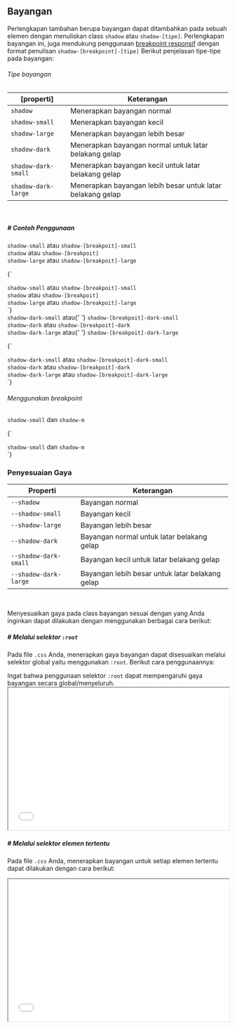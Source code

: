 
## Bayangan

Perlengkapan tambahan berupa bayangan dapat ditambahkan pada sebuah elemen dengan menuliskan class `shadow` atau `shadow-[tipe]`. Perlengkapan bayangan ini, juga mendukung penggunaan [breakpoint responsif](./responsive) dengan format penulisan `shadow-[breakpoint]-[tipe]` Berikut penjelasan tipe-tipe pada bayangan:

###### Tipe bayangan

| [properti]          | Keterangan                                                 |
| ------------------- | ---------------------------------------------------------- |
| `shadow`            | Menerapkan bayangan normal                                 |
| `shadow-small`      | Menerapkan bayangan kecil                                  |
| `shadow-large`      | Menerapkan bayangan lebih besar                            |
| `shadow-dark`       | Menerapkan bayangan normal untuk latar belakang gelap      |
| `shadow-dark-small` | Menerapkan bayangan kecil untuk latar belakang gelap       |
| `shadow-dark-large` | Menerapkan bayangan lebih besar untuk latar belakang gelap |

<br />

##### # Contoh Penggunaan

<div class='px-1 pt-1 pb-3'>
	<div class='box shadow-small p-2'>
		<code>shadow-small</code> atau <code>shadow-[breakpoit]-small</code>
	</div>
	<div class='box shadow p-2'>
		<code>shadow</code> atau <code>shadow-[breakpoit]</code>
	</div>
	<div class='box shadow-large p-2'>
		<code>shadow-large</code> atau <code>shadow-[breakpoit]-large</code>
	</div>
</div>

<CodeBox lang='html' className='mb-3'>{`
<div class='box shadow-small p-2'>
    <code>shadow-small</code> atau <code>shadow-[breakpoit]-small</code>
</div>
<div class='box shadow p-2'>
    <code>shadow</code> atau <code>shadow-[breakpoit]</code>
</div>
<div class='box shadow-large p-2'>
    <code>shadow-large</code> atau <code>shadow-[breakpoit]-large</code>
</div>
`}</CodeBox>

<div class='bg-dark-3 white px-1 py-2'>
	<div class='box shadow-dark-small p-2'>
		<code>shadow-dark-small</code> atau{' '}
		<code>shadow-[breakpoit]-dark-small</code>
	</div>
	<div class='box shadow-dark p-2'>
		<code>shadow-dark</code> atau <code>shadow-[breakpoit]-dark</code>
	</div>
	<div class='box shadow-dark-large p-2'>
		<code>shadow-dark-large</code> atau{' '}
		<code>shadow-[breakpoit]-dark-large</code>
	</div>
</div>

<CodeBox lang='html' className='mt-1 mb-3'>{`
<!-- Untuk latar belakang Gelap -->
<div class='box shadow-dark-small p-2'>
    <code>shadow-dark-small</code> atau <code>shadow-[breakpoit]-dark-small</code>
</div>
<div class='box shadow-dark p-2'>
    <code>shadow-dark</code> atau <code>shadow-[breakpoit]-dark</code>
</div>
<div class='box shadow-dark-large p-2'>
    <code>shadow-dark-large</code> atau <code>shadow-[breakpoit]-dark-large</code>
</div>
`}</CodeBox>

###### Menggunakan breakpoint

<div class='px-1 pb-3 pt-1'>
	<div class='box shadow-small shadow-m p-2'>
		<code>shadow-small</code> dan <code>shadow-m</code>
	</div>
</div>

<CodeBox lang='html' className='mb-3'>{`
<div class='box shadow-small shadow-m p-2'>
    <code>shadow-small</code> dan <code>shadow-m</code>
</div>
`}</CodeBox>

### Penyesuaian Gaya

| Properti              | Keterangan                                      |
| --------------------- | ----------------------------------------------- |
| `--shadow`            | Bayangan normal                                 |
| `--shadow-small`      | Bayangan kecil                                  |
| `--shadow-large`      | Bayangan lebih besar                            |
| `--shadow-dark`       | Bayangan normal untuk latar belakang gelap      |
| `--shadow-dark-small` | Bayangan kecil untuk latar belakang gelap       |
| `--shadow-dark-large` | Bayangan lebih besar untuk latar belakang gelap |

<br />

Menyesuaikan gaya pada class bayangan sesuai dengan yang Anda inginkan dapat dilakukan dengan menggunakan berbagai cara berikut:

##### # Melalui selektor `:root`

Pada file `.css` Anda, menerapkan gaya bayangan dapat disesuaikan melalui selektor global yaitu menggunakan `:root`. Berikut cara penggunaannya:

<div className='alert-warning'>
	<span>
		Ingat bahwa penggunaan selektor <code>:root</code> dapat mempengaruhi
		gaya bayangan secara global/menyeluruh.
	</span>
</div>

<iframe
	width='100%'
	height='324'
	src='//jsfiddle.net/bagasnur/huwd4e3L/embedded/result,html,css,resources/dark/?fontColor=c3cee3&menuColor=21282c'
	allowfullscreen='allowfullscreen'
	allowpaymentrequest
	className='mb-2 outline-dark'
	style={{
		borderRadius: '16px',
		overflow: 'hidden',
	}}></iframe>

##### # Melalui selektor elemen tertentu

Pada file `.css` Anda, menerapkan bayangan untuk setiap elemen tertentu dapat dilakukan dengan cara berikut:

<iframe
	width='100%'
	height='324'
	src='//jsfiddle.net/bagasnur/ovc5njpu/embedded/result,html,css,resources/dark/?fontColor=c3cee3&menuColor=21282c'
	allowfullscreen='allowfullscreen'
	allowpaymentrequest
	className='mb-2 outline-dark'
	style={{
		borderRadius: '16px',
		overflow: 'hidden',
	}}></iframe>
